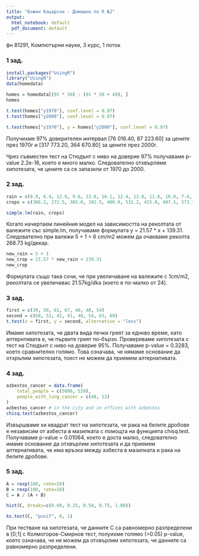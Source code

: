 ```yaml
---
title: "Божин Кацарски - Домашно по R №2"
output:
  html_notebook: default
  pdf_document: default
---
```

фн 81291, Компютърни науки, 3 курс, 1 поток

### 1 зад.
```r
install.packages("UsingR")
library("UsingR")
data(homedata)

homes = homedata[(91 * 50) : (91 * 50 + 49), ]
homes

t.test(homes["y1970"], conf.level = 0.97)
t.test(homes["y2000"], conf.level = 0.97)

t.test(homes["y1970"], y = homes["y2000"], conf.level = 0.97)
```

Получихме 97% доверителен интервал [76 016.40, 87 223.60] за цените през 1970г и [317 773.20, 364 670.80] за цените през 2000г. 

Чрез съвместен тест на Стюдънт с ниво на довериe 97% получаваме p-value 2.2е-16, което е много малко. Следователно отхвърляме хипотезата, че цените са се запазили от 1970 до 2000.

### 2 зад.
```r
rain = c(8.9, 6.4, 12.8, 9.6, 13.8, 16.1, 12.4, 12.8, 11.8, 16.0, 7.4, 12.5)
crops = c(306.2, 272.5, 385.0, 392.5, 400.0, 531.2, 415.0, 407.5, 373.7, 493.7, 325.0, 400.0)

simple.lm(rain, crops)
```

Когато начертаем линейния модел на зависимостта на реколтата от валежите със simple.lm, получаваме формулата y = 21.57 * x + 139.31. Следователно при валежи 5 + 1 = 6 cm/m2 можем да очакваме реколта 268.73 kg/декар.
```r
new_rain = 5 + 1
new_crop = 21.57 * new_rain + 139.31
new_crop
```

Формулата също така сочи, че при увеличаване на валежите с 1cm/m2, реколтата се увеличавас 21.57kg/dka (което е по-малко от 24).

### 3 зад.
```r
first = c(39, 50, 61, 67, 40, 40, 54)
second = c(60, 53, 42, 41, 40, 54, 63, 69)
t.test(x = first, y = second, alternative = "less")
```
Имаме хипотезата, че двата вида печки греят за еднкво време, като алтернтивата е, че първите греят по-бързо. Проверяваме хипотезата с тест на Стюдънт с ниво на доверие 95%. Получаваме p-value  = 0.3283, което сравнително голямо. Това означава, че нямаме основание да отхрълим хипотезата, тоест не можем да приемем алтернативата.

### 4 зад.
```r
azbestos_cancer = data.frame(
    total_people = c(5000, 520),
    people_with_lung_cancer = c(48, 12)
)
azbestos_cancer # in the city and in offices with azbestos
chisq.test(azbestos_cancer)
```
Извършваме хи квадрат тест на хипотезата, че рака на белите дробове е независим от азбеста в мазилката с помощта на функцията chisq.test. Получаваме p-value = 0.01064, което е доста малко, следователно имаме основание да отхвърлим хипотезата и да приемем алтернативата, че има връзка между азбеста в мазилката и рака на белите дробове.

### 5 зад.
```r
A = rexp(100, rate=10)
B = rexp(100, rate=10)
C = A / (A + B)

hist(C, breaks=c(0.00, 0.25, 0.50, 0.75, 1.00))

ks.test(C, "punif", 0, 1)
```
При тестване на хипотезата, че данните C са равномерно разпределени в [0;1] с Колмогоров-Смирнов тест, полуихме голямо (>0.05) p-value, което означава, че не можем да отхвърлим хипотезата, че данните са равномерно разпределени. 
